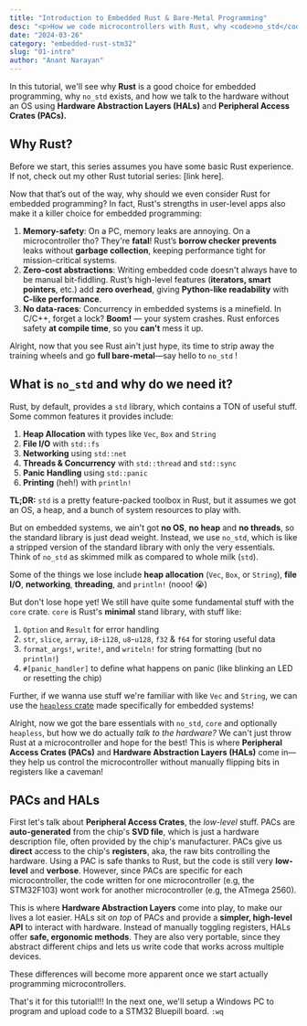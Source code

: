 ```yaml
---
title: "Introduction to Embedded Rust & Bare-Metal Programming"
desc: "<p>How we code microcontrollers with Rust, why <code>no_std</code> exists, and how we tell the STM32 what to do.</p>"
date: "2024-03-26"
category: "embedded-rust-stm32"
slug: "01-intro"
author: "Anant Narayan"
---
```


In this tutorial, we'll see why **Rust** is a good choice for embedded programming, why <code>no_std</code> exists, and how we talk to the hardware without an OS using **Hardware Abstraction Layers (HALs)** and **Peripheral Access Crates (PACs).**

## Why Rust?

Before we start, this series assumes you have some basic Rust experience. If not, check out my other Rust tutorial series: [link here].

Now that that’s out of the way, why should we even consider Rust for embedded programming?
In fact, Rust's strengths in user-level apps also make it a killer choice for embedded programming:

  1. **Memory-safety**: On a PC, memory leaks are annoying. On a microcontroller tho? They're **fatal**! Rust’s **borrow checker prevents** leaks without **garbage collection**, keeping performance tight for mission-critical systems.
  2. **Zero-cost abstractions**: Writing embedded code doesn't always have to be manual bit-fiddling. Rust’s high-level features (**iterators, smart pointers**, etc.) add **zero overhead**, giving **Python-like readability** with **C-like performance**.
  3. **No data-races**: Concurrency in embedded systems is a minefield. In C/C++, forget a lock? **Boom!** — your system crashes. Rust enforces safety **at compile time**, so you **can’t** mess it up.

Alright, now that you see Rust ain't just hype, its time to strip away the training wheels and go **full bare-metal**—say hello to `no_std` !

## What is `no_std` and why do we need it?

Rust, by default, provides a `std` library, which contains a TON of useful stuff. Some common features it provides include:
  1. **Heap Allocation** with types like `Vec`, `Box` and `String`
  2. **File I/O** with `std::fs`
  3. **Networking** using `std::net`
  4. **Threads & Concurrency** with `std::thread` and `std::sync`
  5. **Panic Handling** using `std::panic`
  6. **Printing** (heh!) with `println!`

**TL;DR:** `std` is a pretty feature-packed toolbox in Rust, but it assumes we got an OS, a heap, and a bunch of system resources to play with.

But on embedded systems, we ain't got **no OS**, **no heap** and **no threads**, so the standard library is just dead weight. Instead, we use `no_std`, which is like a stripped version of the standard library with only the very essentials. Think of `no_std` as skimmed milk as compared to whole milk (`std`).

Some of the things we lose include **heap allocation** (`Vec`, `Box`, or `String`), **file I/O**, **networking**, **threading**, and `println!` (nooo! 😭)

But don't lose hope yet! We still have quite some fundamental stuff with the `core` crate. `core` is Rust's **minimal** stand library, with stuff like:
  1. `Option` and `Result` for error handling
  2. `str`, `slice`, `array`, `i8`-`i128`, `u8`-`u128`, `f32` & `f64` for storing useful data
  3. `format_args!`, `write!`, and `writeln!` for string formatting (but no `println!`)
  4. `#[panic_handler]` to define what happens on panic (like blinking an LED or resetting the chip)

Further, if we wanna use stuff we're familiar with like `Vec` and `String`, we can use the [`heapless` crate](https://github.com/rust-embedded/heapless) made specifically for embedded systems!

Alright, now we got the bare essentials with `no_std`, `core` and optionally `heapless`, but how we do actually *talk to the hardware?* We can't just throw Rust at a microcontroller and hope for the best! This is where **Peripheral Access Crates (PACs)** and **Hardware Abstraction Layers (HALs)** come in—they help us control the microcontroller without manually flipping bits in registers like a caveman!

## PACs and HALs

First let's talk about **Peripheral Access Crates**, the *low-level* stuff. PACs are **auto-generated** from the chip's **SVD file**, which is just a hardware description file, often provided by the chip's manufacturer. PACs give us **direct** access to the chip's **registers**, aka, the raw bits controlling the hardware. Using a PAC is safe thanks to Rust, but the code is still very **low-level** and **verbose**. However, since PACs are specific for each microcontroller, the code written for one microcontroller (e.g, the STM32F103) wont work for another microcontroller (e.g, the ATmega 2560).

This is where **Hardware Abstraction Layers** come into play, to make our lives a lot easier. HALs sit *on top* of PACs and provide a **simpler, high-level API** to interact with hardware. Instead of manually toggling registers, HALs offer **safe, ergonomic methods**. They are also very portable, since they abstract different chips and lets us write code that works across multiple devices.

These differences will become more apparent once we start actually programming microcontrollers.

That's it for this tutorial!!! In the next one, we'll setup a Windows PC to program and upload code to a STM32 Bluepill board. `:wq`
